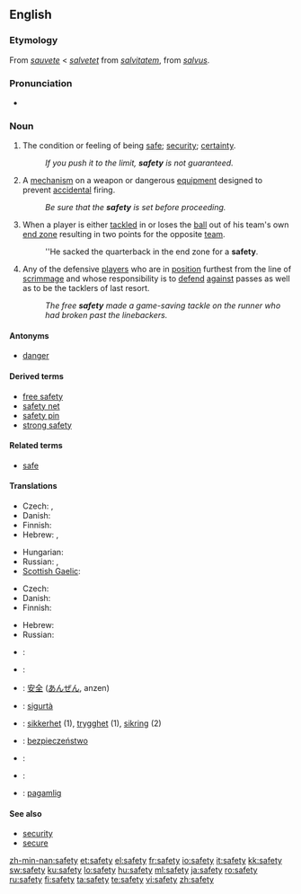 {{wikipedia|dab=safety (disambiguation)|safety}}
==English==

===Etymology===
From {{etyl|fro}} ''[[sauvete]]'' < ''[[salvetet]]'' from {{ML.}} ''[[salvitatem]]'', from {{etyl|la}} ''[[salvus]]''.

===Pronunciation===
* {{audio|en-us-safety.ogg|Audio (US)}}

===Noun===
{{wikipedia}}
{{en-noun|safeties|-}}

# The condition or feeling of being [[safe]]; [[security]]; [[certainty]].
#: ''If you push it to the limit, '''safety''' is not guaranteed.''
# A [[mechanism]] on a weapon or dangerous [[equipment]] designed to prevent [[accidental]] firing.
#: ''Be sure that the '''safety''' is set before proceeding.''
# {{American football}} When a player is either [[tackled]] in or loses the [[ball]] out of his team's own [[end zone]] resulting in two points for the opposite [[team]].
#: ''He sacked the quarterback in the end zone for a '''safety'''.
# {{American football}} Any of the defensive [[players]] who are in [[position]] furthest from the line of [[scrimmage]] and whose responsibility is to [[defend]] [[against]] passes as well as to be the tacklers of last resort.
#: ''The free '''safety''' made a game-saving tackle on the runner who had broken past the linebackers.''

====Antonyms====
* [[danger]]

====Derived terms====
* [[free safety]]
* [[safety net]]
* [[safety pin]]
* [[strong safety]]

====Related terms====
* [[safe]]

====Translations====
{{trans-top|condition or feeling of being safe}}
* Czech: {{t-|cs|bezpečí|n}}, {{t-|cs|bezpečnost|f}}
* Danish: {{t-|da|sikkerhed|c}}
* Finnish: {{t+|fi|turvallisuus}}
* Hebrew: {{t+|he|בטחון|m|tr=bitahon|sc=Hebr}}, {{t-|he|בטיחות|f|tr=betihut|sc=Hebr}}
{{trans-mid}}
* Hungarian: {{t+|hu|biztonság}}
* Russian: {{t+|ru|безопасность|f|tr=b'ezopásnost'|sc=Cyrl}}, {{t+|ru|сохранность|f|tr=soxránnost'|sc=Cyrl}}
* [[Scottish Gaelic]]: {{t-|gd|sàbhailteachd|f|xs=Scottish Gaelic}}
{{trans-bottom}}

{{trans-top|mechanism to prevent accidental firing}}
* Czech: {{t-|cs|pojistka|f}}
* Danish: {{t-|da|sikring|c}}
* Finnish: {{t+|fi|varmistin}}
{{trans-mid}}
* Hebrew: {{t-|he|נצרה|f|tr=nitsra|sc=Hebr}}
* Russian: {{t|ru|предохранитель|m|tr=pr'edoxranít'el'|sc=Cyrl}}
{{trans-bottom}}

{{checktrans-top}}
* {{ttbc|French}}: {{t+|fr|sûreté|f}}
* {{ttbc|German}}: {{t+|de|Sicherheit|f}}
* {{ttbc|Japanese}}: [[安全]] ([[あんぜん]], anzen)
* {{ttbc|Maltese}}: [[sigurtà]] {{f}}
{{trans-mid}}
* {{ttbc|Norwegian}}: [[sikkerhet]] (1), [[trygghet]] (1), [[sikring]] {{m}} (2)
* {{ttbc|Polish}}: [[bezpieczeństwo]] {{n}}
* {{ttbc|Spanish}}: {{t+|es|seguridad|f}}
* {{ttbc|Swedish}}: {{t|sv|trygghet|c}}
* {{ttbc|Visaya}}: [[pagamlig]]
{{trans-bottom}}

====See also====
* [[security]]
* [[secure]]

[[zh-min-nan:safety]]
[[et:safety]]
[[el:safety]]
[[fr:safety]]
[[io:safety]]
[[it:safety]]
[[kk:safety]]
[[sw:safety]]
[[ku:safety]]
[[lo:safety]]
[[hu:safety]]
[[ml:safety]]
[[ja:safety]]
[[ro:safety]]
[[ru:safety]]
[[fi:safety]]
[[ta:safety]]
[[te:safety]]
[[vi:safety]]
[[zh:safety]]